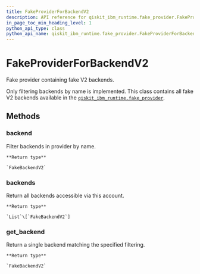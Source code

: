 ```yaml
---
title: FakeProviderForBackendV2
description: API reference for qiskit_ibm_runtime.fake_provider.FakeProviderForBackendV2
in_page_toc_min_heading_level: 1
python_api_type: class
python_api_name: qiskit_ibm_runtime.fake_provider.FakeProviderForBackendV2
---
```


# FakeProviderForBackendV2

<Class id="qiskit_ibm_runtime.fake_provider.FakeProviderForBackendV2" isDedicatedPage={true} github="https://github.com/Qiskit/qiskit-ibm-runtime/tree/main/qiskit_ibm_runtime/fake_provider/fake_provider.py#L68-L159" signature="FakeProviderForBackendV2" modifiers="class">
  Fake provider containing fake V2 backends.

  Only filtering backends by name is implemented. This class contains all fake V2 backends available in the [`qiskit_ibm_runtime.fake_provider`](fake_provider#module-qiskit_ibm_runtime.fake_provider "qiskit_ibm_runtime.fake_provider").

  ## Methods

  ### backend

  <Function id="qiskit_ibm_runtime.fake_provider.FakeProviderForBackendV2.backend" github="https://github.com/Qiskit/qiskit-ibm-runtime/tree/main/qiskit_ibm_runtime/fake_provider/fake_provider.py#L75-L87" signature="backend(name=None, **kwargs)">
    Filter backends in provider by name.

    **Return type**

    `FakeBackendV2`
  </Function>

  ### backends

  <Function id="qiskit_ibm_runtime.fake_provider.FakeProviderForBackendV2.backends" github="https://github.com/Qiskit/qiskit-ibm-runtime/tree/main/qiskit_ibm_runtime/fake_provider/fake_provider.py#L94-L96" signature="backends(name=None, **kwargs)">
    Return all backends accessible via this account.

    **Return type**

    `List`\[`FakeBackendV2`]
  </Function>

  ### get\_backend

  <Function id="qiskit_ibm_runtime.fake_provider.FakeProviderForBackendV2.get_backend" github="https://github.com/Qiskit/qiskit-ibm-runtime/tree/main/qiskit_ibm_runtime/utils/deprecation.py#L89-L92" signature="get_backend(name=None, **kwargs)">
    Return a single backend matching the specified filtering.

    **Return type**

    `FakeBackendV2`
  </Function>
</Class>

